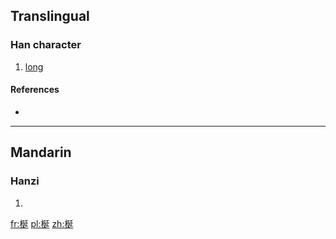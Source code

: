 ==Translingual==

===Han character===
{{Han char|rn=75|rad=木|as=07|sn=11|four=42941|canj=DNKM}}

# [[long]]

====References====
* {{Han ref|kx=0531.080|dkj=14887|dj=0919.090|hdz=21201.020|uh=68B4|ud=26804|bh=D9C0|bd=55744}}

----

==Mandarin==

===Hanzi===
{{cmn-hanzi|pin=[[chān]] ([[chan1]])|wg=ch'an<sup>1</sup>}}

# {{defn|lang=cmn|sort=木07}}

[[fr:梴]]
[[pl:梴]]
[[zh:梴]]